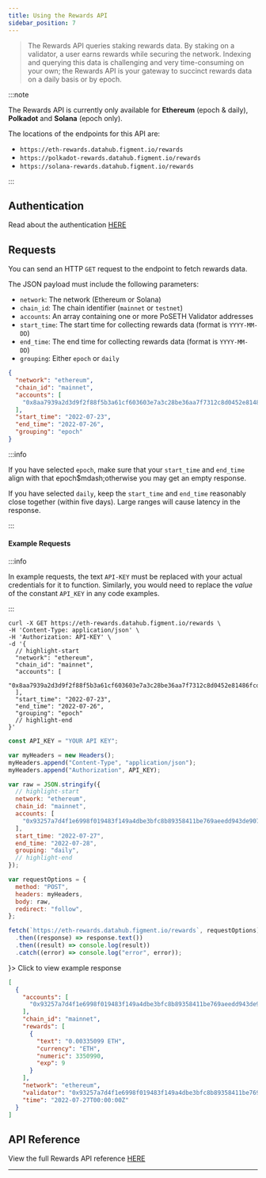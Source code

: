 ```yaml
---
title: Using the Rewards API
sidebar_position: 7
---
```



> The Rewards API queries staking rewards data. By staking on a validator, a user earns rewards while securing the network. Indexing and querying this data is challenging and very time-consuming on your own; the Rewards API is your gateway to succinct rewards data on a daily basis or by epoch.

:::note

The Rewards API is currently only available for **Ethereum** (epoch & daily), **Polkadot** and **Solana** (epoch only).

The locations of the endpoints for this API are:

- `https://eth-rewards.datahub.figment.io/rewards`
- `https://polkadot-rewards.datahub.figment.io/rewards`
- `https://solana-rewards.datahub.figment.io/rewards`

:::

## Authentication

Read about the authentication [HERE](/quickstart/api-authentication)

## Requests

You can send an HTTP `GET` request to the endpoint to fetch rewards data.

The JSON payload must include the following parameters:

- `network`: The network (Ethereum or Solana)
- `chain_id`: The chain identifier (`mainnet` or `testnet`)
- `accounts`: An array containing one or more PoSETH Validator addresses
- `start_time`: The start time for collecting rewards data (format is `YYYY-MM-DD`)
- `end_time`: The end time for collecting rewards data (format is `YYYY-MM-DD`)
- `grouping`: Either `epoch` or `daily`

```json title="Example JSON for a Rewards API query"
{
  "network": "ethereum",
  "chain_id": "mainnet",
  "accounts": [
    "0x8aa7939a2d3d9f2f88f5b3a61cf603603e7a3c28be36aa7f7312c8d0452e81486fcd24208ae8f6a44701267cf4365942"
  ],
  "start_time": "2022-07-23",
  "end_time": "2022-07-26",
  "grouping": "epoch"
}
```

:::info

If you have selected `epoch`, make sure that your `start_time` and `end_time` align with that epoch$mdash;otherwise you may get an empty response.

If you have selected `daily`, keep the `start_time` and `end_time` reasonably close together (within five days). Large ranges will cause latency in the response.

:::

#### Example Requests

:::info

In example requests, the text `API-KEY` must be replaced with your actual credentials for it to function. Similarly, you would need to replace the _value_ of the constant `API_KEY` in any code examples.

:::

<Tabs>
  <TabItem value="curl" label="curl" default>

```text title="Example curl request to Rewards API for Ethereum Mainnet"
curl -X GET https://eth-rewards.datahub.figment.io/rewards \
-H 'Content-Type: application/json' \
-H 'Authorization: API-KEY' \
-d '{
  // highlight-start
  "network": "ethereum",
  "chain_id": "mainnet",
  "accounts": [
    "0x8aa7939a2d3d9f2f88f5b3a61cf603603e7a3c28be36aa7f7312c8d0452e81486fcd24208ae8f6a44701267cf4365942"
  ],
  "start_time": "2022-07-23",
  "end_time": "2022-07-26",
  "grouping": "epoch"
  // highlight-end
}'
```

  </TabItem>
  <TabItem value="js" label="JavaScript">

```javascript title="Example JavaScript Fetch request to Rewards API for Ethereum Mainnet"
const API_KEY = "YOUR API KEY";

var myHeaders = new Headers();
myHeaders.append("Content-Type", "application/json");
myHeaders.append("Authorization", API_KEY);

var raw = JSON.stringify({
  // highlight-start
  network: "ethereum",
  chain_id: "mainnet",
  accounts: [
    "0x93257a7d4f1e6998f019483f149a4dbe3bfc8b89358411be769aeedd943de907f178da1773aea9016d1ac2bdfe3794ba",
  ],
  start_time: "2022-07-27",
  end_time: "2022-07-28",
  grouping: "daily",
  // highlight-end
});

var requestOptions = {
  method: "POST",
  headers: myHeaders,
  body: raw,
  redirect: "follow",
};

fetch(`https://eth-rewards.datahub.figment.io/rewards`, requestOptions)
  .then((response) => response.text())
  .then((result) => console.log(result))
  .catch((error) => console.log("error", error));
```

  </TabItem>
</Tabs>

<Accordion className="shadow--tl">
    <AccordionSummary expandIcon={<ExpandMore />}>
        Click to view example response
    </AccordionSummary>

```json title="Example Rewards API JSON response"
[
  {
    "accounts": [
      "0x93257a7d4f1e6998f019483f149a4dbe3bfc8b89358411be769aeedd943de907f178da1773aea9016d1ac2bdfe3794ba"
    ],
    "chain_id": "mainnet",
    "rewards": [
      {
        "text": "0.00335099 ETH",
        "currency": "ETH",
        "numeric": 3350990,
        "exp": 9
      }
    ],
    "network": "ethereum",
    "validator": "0x93257a7d4f1e6998f019483f149a4dbe3bfc8b89358411be769aeedd943de907f178da1773aea9016d1ac2bdfe3794ba",
    "time": "2022-07-27T00:00:00Z"
  }
]
```

</Accordion>

## API Reference

View the full Rewards API reference [HERE](/api-reference/rewards-api/)

---
